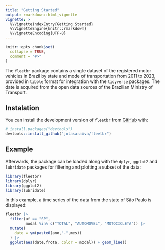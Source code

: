 ```yaml
---
title: "Getting Started"
output: rmarkdown::html_vignette
vignette: >
  %\VignetteIndexEntry{Getting Started}
  %\VignetteEngine{knitr::rmarkdown}
  %\VignetteEncoding{UTF-8}
---
```


```r
knitr::opts_chunk$set(
  collapse = TRUE,
  comment = "#>"
)
```

The `fleetbr` package contains a single dataset of the registered motor vehicles in Brazil by state and mode of transportation from 2011 to 2023, provided in `tibble` format for integration with the `tidyverse` packages. The date is acquired from the open data sources of the Brazilian Ministry of Transport.

## Instalation

You can install the development version of `fleetbr` from [GitHub](https://github.com/) with:

``` r
# install.packages("devtools")
devtools::install_github("jotasaraiva/fleetbr")
```

## Example

Afterwards, the package can be loaded along with the `dplyr`, `ggplot2` and `lubridate` packages for filtering and plotting a subset of the data:  

```r
library(fleetbr)
library(dplyr)
library(ggplot2)
library(lubridate)
```

In this example, a time series of the data from the state of São Paulo is displayed:

```r
fleetbr |> 
  filter(uf == "SP",
         modal %in% c("TOTAL", "AUTOMOVEL", "MOTOCICLETA")) |> 
  mutate(
    date = ym(paste0(ano,"-",mes))
  ) |> 
  ggplot(aes(date,frota, color = modal)) + geom_line()
```


